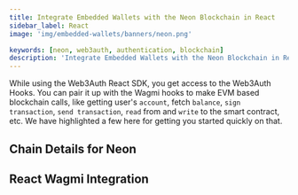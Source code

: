 ```yaml
---
title: Integrate Embedded Wallets with the Neon Blockchain in React
sidebar_label: React
image: 'img/embedded-wallets/banners/neon.png'

keywords: [neon, web3auth, authentication, blockchain]
description: 'Integrate Embedded Wallets with the Neon Blockchain in React | Embedded Wallets'
---
```



While using the Web3Auth React SDK, you get access to the Web3Auth Hooks. You can pair it up with the Wagmi hooks to make EVM based blockchain calls, like getting user's `account`, fetch `balance`, `sign transaction`, `send transaction`, `read` from and `write` to the smart contract, etc. We have highlighted a few here for getting you started quickly on that.

## Chain Details for Neon

<ChainDetailsNeon />

## React Wagmi Integration

<ReactWagmiIntegration />
